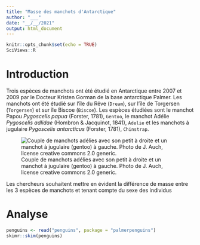```yaml
---
title: "Masse des manchots d'Antarctique"
author: "___"
date: "__/__/2021"
output: html_document
---
```


```r
knitr::opts_chunk$set(echo = TRUE)
SciViews::R
```

# Introduction

Trois espèces de manchots ont été étudié en Antarctique entre 2007 et 2009 par le Docteur Kristen Gorman de la base antarctique Palmer. Les manchots ont été étudié sur l'île du Rêve (`Dream`), sur l'île de Torgersen (`Torgersen`) et sur île Biscoe (`Biscoe`). Les espèces étudiées sont le manchot Papou *Pygoscelis papua* (Forster, 1781), `Gentoo`, le manchot Adélie *Pygoscelis adlidae* (Hombron & Jacquinot, 1841), `Adelie` et les manchots à jugulaire *Pygoscelis antarcticus* (Forster, 1781), `Chinstrap`.

![Couple de manchots adélies avec son petit à droite et un manchot à jugulaire (gentoo) à gauche. Photo de J. Auch, license creative commons 2.0 generic.](../images/adelie_and_gentoo.jpg)

Les chercheurs souhaitent mettre en évident la différence de masse entre les 3 espèces de manchots et tenant compte du sexe des individus

# Analyse

```r
penguins <- read("penguins", package = "palmerpenguins")
skimr::skim(penguins)
```

<!--- Consignes
Décrivez en 2 à 3 phrases le tableau de données sur base des informations proposée par la fonction skim(). Intéressez vous à la présence de valeurs manquantes, de l'unité de chaque variable,...
--->


<!--- Consignes
Réalisez un tableau pertinent permettant de comparer la moyenne, l'écart-type des masses et le nombre d'observations pour chaque espèce et chaque sexe. Décrivez ensuite ce tableau en maximum 3 phrases
--->

```r

```

<!---
Réalisez un graphique pertinent permetant de comparer les trois espèces et le sexe. Décrivez ensuite ce graphique en maximum 3 phrases.
--->

```r

```

<!---
Réalisez une anova à 2 facteurs. Déterminez si vous devez employer un modèle complet croisé ou un modèle croisé sans intéractions. Décrivez votre modèle en 3 à 5 phrases.
--->

```r

```

<!--- Consignes
Vérifiez grâce au test de Bartlett l'homoscédasticité. Décrivez votre résulats en 2 phrases.
--->

```r

```

<!--- Consignes
Vérifiez la distribution homogène de vos résidus. Décrivez votre résulats en maximum 2 phrases.
--->

```r

```

<!--- Consignes
Réalisez une test de comparaison multiple si cela se justifie. Décrivez votre résutlats en 4 phrases maximum.
--->

```r

```


